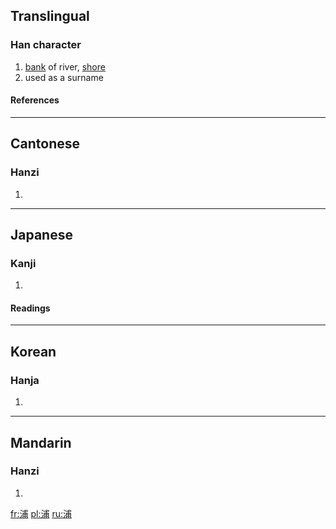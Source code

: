 ==Translingual==
===Han character===
{{Han char|rn=85|rad=水|as=07|sn=10|four=3312<sub>7</sub>|canj=水戈十月 (EIJB)}}
# [[bank]] of river, [[shore]]
# used as a surname
====References====
{{Han ref|kx=0624.110|dkj=17475|dj=1021.250|hdz=31619.120|uh=6D66|ud=28006|bh=AEFA|bd=44794}}

----
==Cantonese==
===Hanzi===
{{yue-hanzi|jyut=|y=pou2}}
# {{defn|Cantonese}}

----
==Japanese==
===Kanji===
{{ja-kanji|grade=|rs=水07}}
# {{defn|Japanese}} 
====Readings====
{{ja-readings|on=[[ほ]] (ho)|kun=[[うら]] (ura)}}

----
==Korean==
===Hanja===
{{ko-hanja|hangeul=[[포]]|eumhun=|rv=po|mr=p'o|y=pho}}
# {{defn|Korean}}

----
==Mandarin==
===Hanzi===
{{cmn-hanzi|pin=[[gǎo]] (gao3), [[gé]] (ge2), [[pǔ]] (pu3)|wg=kao<sup>3</sup>, ko<sup>2</sup>, p'u<sup>3</sup>}}
# {{defn|Mandarin}}

[[fr:浦]]
[[pl:浦]]
[[ru:浦]]
